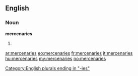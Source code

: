 ==English==

===Noun===
'''mercenaries'''

# {{plural of|[[mercenary]]}}

[[Category:English plurals ending in "-ies"]]

[[ar:mercenaries]]
[[eo:mercenaries]]
[[fr:mercenaries]]
[[it:mercenaries]]
[[hu:mercenaries]]
[[my:mercenaries]]
[[no:mercenaries]]